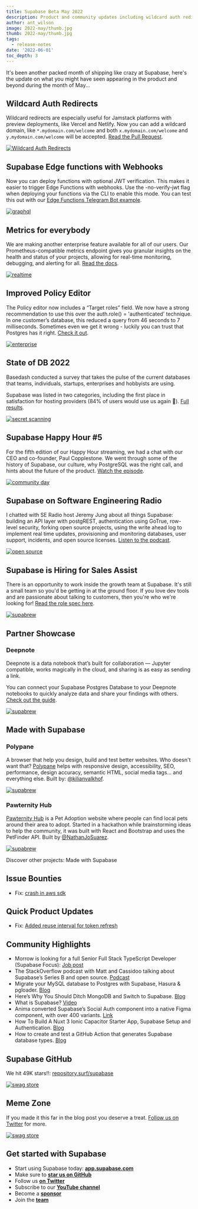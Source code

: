```yaml
---
title: Supabase Beta May 2022
description: Product and community updates including wildcard auth redirects, edge functions with webhooks, and Prometheus endpoints for everybody.
author: ant_wilson
image: 2022-may/thumb.jpg
thumb: 2022-may/thumb.jpg
tags:
  - release-notes
date: '2022-06-01'
toc_depth: 3
---
```


It's been another packed month of shipping like crazy at Supabase, here's the update on what you might have seen appearing in the product and beyond during the month of May...

## Wildcard Auth Redirects

Wildcard redirects are especially useful for Jamstack platforms with preview deployments, like Vercel and Netlify. Now you can add a wildcard domain, like `*.mydomain.com/welcome` and both `x.mydomain.com/welcome` and `y.mydomain.com/welcome` will be accepted. [Read the Pull Request](https://github.com/supabase/gotrue/pull/334).

[![Wildcard Auth Redirects](/images/blog/2022-may/wildcard.jpg)](https://github.com/supabase/gotrue/pull/334)

## Supabase Edge functions with Webhooks

Now you can deploy functions with optional JWT verification. This makes it easier to trigger Edge Functions with webhooks. Use the -no-verify-jwt flag when deploying your functions via the CLI to enable this mode. You can test this out with our [Edge Functions Telegram Bot example](https://github.com/supabase/supabase/tree/master/examples/edge-functions/supabase/functions/telegram-bot).

[![graphql](/images/blog/2022-may/stripe-webhook.jpg)](https://github.com/supabase/supabase/tree/master/examples/edge-functions/supabase/functions/telegram-bot)

## Metrics for everybody

We are making another enterprise feature available for all of our users. Our Prometheus-compatible metrics endpoint gives you granular insights on the health and status of your projects, allowing for real-time monitoring, debugging, and alerting for all. [Read the docs](https://www.supabase.cc/docs/guides/platform/metrics).

[![realtime](/images/blog/2022-may/prometheus.png)](https://www.supabase.cc/docs/guides/platform/metrics)

## Improved Policy Editor

The Policy editor now includes a “Target roles” field. We now have a strong recommendation to use this over the auth.role() = 'authenticated' technique. In one customer’s database, this reduced a query from 46 seconds to 7 milliseconds. Sometimes even we get it wrong - luckily you can trust that Postgres has it right. [Check it out](https://app.supabase.com/project/_/auth/policies).

[![enterprise](/images/blog/2022-may/policy.jpg)](https://app.supabase.com/project/_/auth/policies)

## State of DB 2022

Basedash conducted a survey that takes the pulse of the current databases that teams, individuals, startups, enterprises and hobbyists are using.

Supabase was listed in two categories, including the first place in satisfaction for hosting providers (84% of users would use us again 🙏). [Full results](https://stateofdb.com/).

[![secret scanning](/images/blog/2022-may/databasesurvey.jpg)](https://stateofdb.com/)

## Supabase Happy Hour #5

For the fifth edition of our Happy Hour streaming, we had a chat with our CEO and co-founder, Paul Copplestone. We went through some of the history of Supabase, our culture, why PostgreSQL was the right call, and hints about the future of the product. [Watch the episode](https://www.youtube.com/watch?v=_k7GqVDSFvw).

[![community day](/images/blog/2022-may/happyhour.jpg)](https://www.youtube.com/watch?v=_k7GqVDSFvw)

## Supabase on Software Engineering Radio

I chatted with SE Radio host Jeremy Jung about all things Supabase: building an API layer with postgREST, authentication using GoTrue, row-level security, forking open source projects, using the write ahead log to implement real time updates, provisioning and monitoring databases, user support, incidents, and open source licenses. [Listen to the podcast](https://www.se-radio.net/2022/05/episode-511-ant-wilson-on-supabase-postgres-as-a-service/).

[![open source](/images/blog/2022-may/se_radio_image.jpg)](https://www.se-radio.net/2022/05/episode-511-ant-wilson-on-supabase-postgres-as-a-service/)

## Supabase is Hiring for Sales Assist

There is an opportunity to work inside the growth team at Supabase. It's still a small team so you'd be getting in at the ground floor. If you love dev tools and are passionate about talking to customers, then you're who we're looking for! [Read the role spec here](https://boards.greenhouse.io/supabase/jobs/4530789004).

[![supabrew](/images/blog/2022-may/hiring.jpg)](https://boards.greenhouse.io/supabase/jobs/4530789004)

## Partner Showcase

### Deepnote

Deepnote is a data notebook that’s built for collaboration — Jupyter compatible, works magically in the cloud, and sharing is as easy as sending a link.

You can connect your Supabase Postgres Database to your Deepnote notebooks to quickly analyze data and share your findings with others. [Check out the guide](https://docs.deepnote.com/integrations/supabase).

[![supabrew](/images/blog/2022-may/graph.jpg)](https://docs.deepnote.com/integrations/supabase)

## Made with Supabase

### Polypane

A browser that help you design, build and test better websites. Who doesn't want that? [Polypane](https://polypane.app/) helps with responsive design, accessibility, SEO, performance, design accuracy, semantic HTML, social media tags... and everything else. Built by: [@kilianvalkhof](https://twitter.com/kilianvalkhof).

[![supabrew](/images/blog/2022-may/polypane.jpg)](https://polypane.app/)

### Pawternity Hub

[Pawternity Hub](https://pawternityhub.netlify.app/) is a Pet Adoption website where people can find local pets around their area to adopt. Started in a hackathon while brainstorming ideas to help the community, it was built with React and Bootstrap and uses the PetFinder API. Built by [@NathanJoSuarez](https://twitter.com/NathanJoSuarez).

[![supabrew](/images/blog/2022-may/pawhub.jpg)](https://pawternityhub.netlify.app/)

Discover other projects: Made with Supabase

## Issue Bounties

- Fix: [crash in aws sdk](https://issuehunt.io/r/supabase/storage-api/issues/141)

## Quick Product Updates

- Fix: [Added reuse interval for token refresh](https://github.com/supabase/gotrue/pull/466)

## Community Highlights

- Morrow is looking for a full Senior Full Stack TypeScript Developer (Supabase Focus): [Job post](https://jobs.themorrow.digital/24826)
- The StackOverflow podcast with Matt and Cassidoo talking about Supabase’s Series B and open source. [Podcast](https://stackoverflow.blog/2022/05/17/open-source-is-winning-over-developers-and-investors-ep-442/)
- Migrate your MySQL database to Postgres with Supabase, Hasura & pgloader. [Blog](https://medium.com/@adi_myth/migrate-your-mysql-database-to-postgres-with-supabase-hasura-pgloader-3ef63bedd38)
- Here’s Why You Should Ditch MongoDB and Switch to Supabase. [Blog](https://javascript.plainenglish.io/heres-why-you-should-ditch-mongodb-and-switch-to-supabase-374b43f4ebc2)
- What is Supabase? [Video](https://www.youtube.com/watch?v=v2W7QJMMIA0)
- Anima converted Supabase’s Social Auth component into a native Figma component, with over 400 variants. [Link](https://unruffled-hoover-de9320.netlify.app/?path=/story/auth-auth--with-coloured-social-auth&args=socialLayout:horizontal)
- How To Build A Nuxt 3 Ionic Capacitor Starter App, Supabase Setup and Authentication. [Blog](https://dev.to/aaronksaunders/how-to-build-a-nuxt-3-ionic-capacitor-starter-app-supabase-setup-and-authentication-3gd0)
- How to create and test a GitHub Action that generates Supabase database types. [Blog](https://dev.to/lyqht/how-to-create-and-test-a-github-action-that-generates-supabase-database-types-1l6b)

## Supabase GitHub

We hit 49K stars!!: [repository.surf/supabase](https://repository.surf/supabase)

[![swag store](/images/blog/2022-may/stars.jpg)](https://repository.surf/supabase)

## Meme Zone

If you made it this far in the blog post you deserve a treat. [Follow us on Twitter](https://twitter.com/supabase) for more.

[![swag store](/images/blog/2022-may/meme.jpg)](https://twitter.com/supabase)

## Get started with Supabase

- Start using Supabase today: **[app.supabase.com](https://app.supabase.com/)**
- Make sure to **[star us on GitHub](https://github.com/supabase/supabase)**
- Follow us **[on Twitter](https://twitter.com/supabase)**
- Subscribe to our **[YouTube channel](https://www.youtube.com/c/supabase)**
- Become a **[sponsor](https://github.com/sponsors/supabase)**
- Join the **[team](https://about.supabase.com/careers)**
